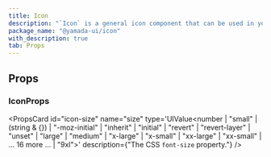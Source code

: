 ```yaml
---
title: Icon
description: "`Icon` is a general icon component that can be used in your projects."
package_name: "@yamada-ui/icon"
with_description: true
tab: Props
---
```


## Props

### IconProps

<PropsCard
  id="icon-size"
  name="size"
  type='UIValue<number | "small" | (string & {}) | "-moz-initial" | "inherit" | "initial" | "revert" | "revert-layer" | "unset" | "large" | "medium" | "x-large" | "x-small" | "xx-large" | "xx-small" | ... 16 more ... | "9xl">'
  description={"The CSS `font-size` property."}
/>
